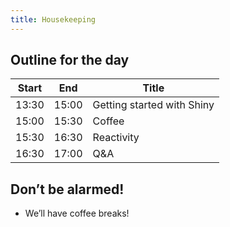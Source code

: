 ```yaml
---
title: Housekeeping
---
```



## Outline for the day

| Start | End   | Title                         |
|-------|-------|-------------------------------|
| 13:30 | 15:00 | Getting started with Shiny    |
| 15:00 | 15:30 | Coffee                        |
| 15:30 | 16:30 | Reactivity                    |
| 16:30 | 17:00 | Q&A                           |

## Don't be alarmed!

* We'll have coffee breaks!

```{=html}
<style>
#outline-for-the-day table {
  margin: 0;
  margin-top: 2em;
}
</style>
```
